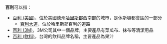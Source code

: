 '''百利'''可以指：
*[[百利_(美國)|百利 (美國)]]，位於美國德州[[哈里斯郡_(德克薩斯州)|哈里斯郡]]西南部的城市，是休斯頓都會區的一部分
**[[百利大道|百利大道]]，位於哈里斯郡百利的道路
*[[百利_(3M)|百利 (3M)]]，3M公司其中一個品牌，主要產品有菜瓜布、抹布等清潔用品
*[[百利_(飲料)|百利 (飲料)]]，台灣的飲料品牌名稱，主要產品為果汁

{{disambig|cat=二字消歧義}}